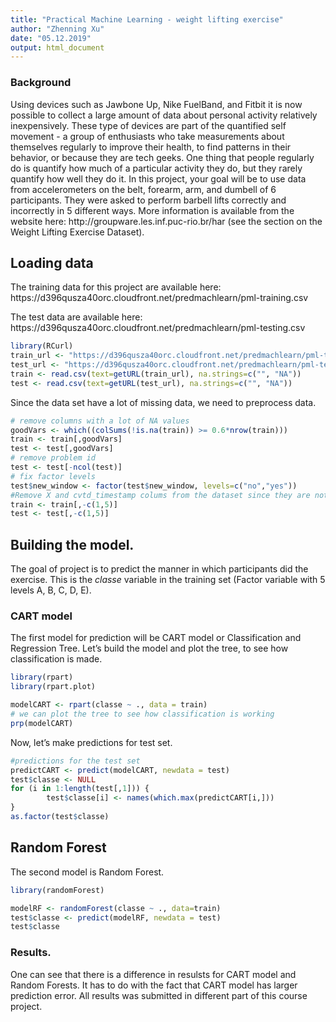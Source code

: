 ```yaml
---
title: "Practical Machine Learning - weight lifting exercise"
author: "Zhenning Xu"
date: "05.12.2019"
output: html_document
---
```


### Background

Using devices such as Jawbone Up, Nike FuelBand, and Fitbit it is now possible to collect a large amount of data about personal activity relatively inexpensively. These type of devices are part of the quantified self movement - a group of enthusiasts who take measurements about themselves regularly to improve their health, to find patterns in their behavior, or because they are tech geeks. One thing that people regularly do is quantify how much of a particular activity they do, but they rarely quantify how well they do it. In this project, your goal will be to use data from accelerometers on the belt, forearm, arm, and dumbell of 6 participants. They were asked to perform barbell lifts correctly and incorrectly in 5 different ways. More information is available from the website here: http://groupware.les.inf.puc-rio.br/har (see the section on the Weight Lifting Exercise Dataset). 

## Loading data
The training data for this project are available here: 
https://d396qusza40orc.cloudfront.net/predmachlearn/pml-training.csv

The test data are available here: 
https://d396qusza40orc.cloudfront.net/predmachlearn/pml-testing.csv

```r
library(RCurl)
train_url <- "https://d396qusza40orc.cloudfront.net/predmachlearn/pml-training.csv"
test_url <- "https://d396qusza40orc.cloudfront.net/predmachlearn/pml-testing.csv"
train <- read.csv(text=getURL(train_url), na.strings=c("", "NA"))
test <- read.csv(text=getURL(test_url), na.strings=c("", "NA"))
```

Since the data set have a lot of missing data, we need to preprocess data.
```r
# remove columns with a lot of NA values
goodVars <- which((colSums(!is.na(train)) >= 0.6*nrow(train)))
train <- train[,goodVars]
test <- test[,goodVars]
# remove problem id
test <- test[-ncol(test)]
# fix factor levels
test$new_window <- factor(test$new_window, levels=c("no","yes"))
#Remove X and cvtd_timestamp colums from the dataset since they are not relevant
train <- train[,-c(1,5)]
test <- test[,-c(1,5)]
```

## Building the model.
The goal of project is to predict the manner in which participants did the exercise. This is the *classe* variable in the training set (Factor variable with 5 levels A, B, C, D, E).

### CART model
The first model for prediction will be CART model or Classification and Regression Tree. Let's build the model and plot the tree, to see how classification is made.

```r
library(rpart)
library(rpart.plot)
```
```r
modelCART <- rpart(classe ~ ., data = train)
# we can plot the tree to see how classification is working 
prp(modelCART)
```
Now, let's make predictions for test set.
```r
#predictions for the test set
predictCART <- predict(modelCART, newdata = test)
test$classe <- NULL
for (i in 1:length(test[,1])) {
        test$classe[i] <- names(which.max(predictCART[i,]))
}
as.factor(test$classe)
```

## Random Forest
The second model is Random Forest.

```r
library(randomForest)
```
```r
modelRF <- randomForest(classe ~ ., data=train)
test$classe <- predict(modelRF, newdata = test)
test$classe
```

### Results.
One can see that there is a difference in resulsts for CART model and Random Forests. It has to do with the fact that CART model has larger prediction error. All results was submitted in different part of this course project.
